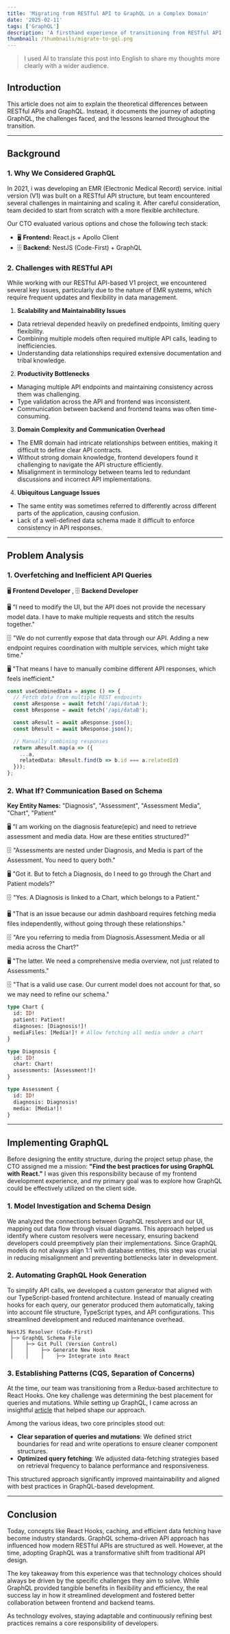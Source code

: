 ```yaml
---
title: 'Migrating from RESTful API to GraphQL in a Complex Domain'
date: '2025-02-11'
tags: ['GraphQL']
description: 'A firsthand experience of transitioning from RESTful API to GraphQL in a complex domain. This article explores the challenges faced, the decisions made, and the lessons learned while optimizing data flow and improving development efficiency.'
thumbnail: /thumbnails/migrate-to-gql.png
---
```


> I used AI to translate this post into English to share my thoughts more clearly with a wider audience.


## Introduction
This article does not aim to explain the theoretical differences between RESTful APIs and GraphQL. Instead, it documents the journey of adopting GraphQL, the challenges faced, and the lessons learned throughout the transition.

---

## Background
### 1. Why We Considered GraphQL
In 2021, i was developing an EMR (Electronic Medical Record) service. initial version (V1) was built on a RESTful API structure, but team encountered several challenges in maintaining and scaling it. After careful consideration, team decided to start from scratch with a more flexible architecture.

Our CTO evaluated various options and chose the following tech stack:


- 🖥️ **Frontend:** React.js + Apollo Client
- 🗄️ **Backend:** NestJS (Code-First) + GraphQL

### 2. Challenges with RESTful API
While working with our RESTful API-based V1 project, we encountered several key issues, particularly due to the nature of EMR systems, which require frequent updates and flexibility in data management.

1. **Scalability and Maintainability Issues**
  - Data retrieval depended heavily on predefined endpoints, limiting query flexibility.
  - Combining multiple models often required multiple API calls, leading to inefficiencies.
  - Understanding data relationships required extensive documentation and tribal knowledge.

2. **Productivity Bottlenecks**
  - Managing multiple API endpoints and maintaining consistency across them was challenging.
  - Type validation across the API and frontend was inconsistent.
  - Communication between backend and frontend teams was often time-consuming.

3. **Domain Complexity and Communication Overhead**
  - The EMR domain had intricate relationships between entities, making it difficult to define clear API contracts.
  - Without strong domain knowledge, frontend developers found it challenging to navigate the API structure efficiently.
  - Misalignment in terminology between teams led to redundant discussions and incorrect API implementations.

4. **Ubiquitous Language Issues**
  - The same entity was sometimes referred to differently across different parts of the application, causing confusion.
  - Lack of a well-defined data schema made it difficult to enforce consistency in API responses.

---

## Problem Analysis
### 1. Overfetching and Inefficient API Queries

🖥️ **Frontend Developer** , 🗄️ **Backend Developer**

🖥️ "I need to modify the UI, but the API does not provide the necessary model data. I have to make multiple requests and stitch the results together."

🗄️ "We do not currently expose that data through our API. Adding a new endpoint requires coordination with multiple services, which might take time."

🖥️ "That means I have to manually combine different API responses, which feels inefficient."


```ts
const useCombinedData = async () => {
  // Fetch data from multiple REST endpoints
  const aResponse = await fetch('/api/dataA');
  const bResponse = await fetch('/api/dataB');

  const aResult = await aResponse.json();
  const bResult = await bResponse.json();

  // Manually combining responses
  return aResult.map(a => ({
    ...a,
    relatedData: bResult.find(b => b.id === a.relatedId)
  }));
};
```

### 2. What If? Communication Based on Schema

**Key Entity Names:** "Diagnosis", "Assessment", "Assessment Media", "Chart", "Patient"

🖥️ "I am working on the diagnosis feature(epic) and need to retrieve assessment and media data. How are these entities structured?"

🗄️ "Assessments are nested under Diagnosis, and Media is part of the Assessment. You need to query both."

🖥️ "Got it. But to fetch a Diagnosis, do I need to go through the Chart and Patient models?"

🗄️ "Yes. A Diagnosis is linked to a Chart, which belongs to a Patient."

🖥️ "That is an issue because our admin dashboard requires fetching media files independently, without going through these relationships."

🗄️ "Are you referring to media from Diagnosis.Assessment.Media or all media across the Chart?"

🖥️ "The latter. We need a comprehensive media overview, not just related to Assessments."

🗄️ "That is a valid use case. Our current model does not account for that, so we may need to refine our schema."


```GraphQL
type Chart {
  id: ID!
  patient: Patient!
  diagnoses: [Diagnosis!]!
  mediaFiles: [Media!]! # Allow fetching all media under a chart
}

type Diagnosis {
  id: ID!
  chart: Chart!
  assessments: [Assessment!]!
}

type Assessment {
  id: ID!
  diagnosis: Diagnosis!
  media: [Media!]!
}
```

---

## Implementing GraphQL

Before designing the entity structure, during the project setup phase, the CTO assigned me a mission: **"Find the best practices for using GraphQL with React."** I was given this responsibility because of my frontend development experience, and my primary goal was to explore how GraphQL could be effectively utilized on the client side.

### 1. Model Investigation and Schema Design
We analyzed the connections between GraphQL resolvers and our UI, mapping out data flow through visual diagrams. This approach helped us identify where custom resolvers were necessary, ensuring backend developers could preemptively plan their implementations. Since GraphQL models do not always align 1:1 with database entities, this step was crucial in reducing misalignment and preventing bottlenecks later in development.

### 2. Automating GraphQL Hook Generation
To simplify API calls, we developed a custom generator that aligned with our TypeScript-based frontend architecture. Instead of manually creating hooks for each query, our generator produced them automatically, taking into account file structure, TypeScript types, and API configurations. This streamlined development and reduced maintenance overhead.

```
NestJS Resolver (Code-First)
 ├─> GraphQL Schema File
 │    ├─> Git Pull (Version Control)
 │    │    ├─> Generate New Hook
 │    │    │    ├─> Integrate into React
```

### 3. Establishing Patterns (CQS, Separation of Concerns)
At the time, our team was transitioning from a Redux-based architecture to React Hooks. One key challenge was determining the best placement for queries and mutations. While setting up GraphQL, I came across an insightful [article](https://www.apollographql.com/blog/client-side-architecture-basics) that helped shape our approach.

Among the various ideas, two core principles stood out:

- **Clear separation of queries and mutations**: We defined strict boundaries for read and write operations to ensure cleaner component structures.
- **Optimized query fetching**: We adjusted data-fetching strategies based on retrieval frequency to balance performance and responsiveness.

This structured approach significantly improved maintainability and aligned with best practices in GraphQL-based development.

---

## Conclusion
Today, concepts like React Hooks, caching, and efficient data fetching have become industry standards. GraphQL schema-driven API approach has influenced how modern RESTful APIs are structured as well. However, at the time, adopting GraphQL was a transformative shift from traditional API design.

The key takeaway from this experience was that technology choices should always be driven by the specific challenges they aim to solve. While GraphQL provided tangible benefits in flexibility and efficiency, the real success lay in how it streamlined development and fostered better collaboration between frontend and backend teams.

As technology evolves, staying adaptable and continuously refining best practices remains a core responsibility of developers.

